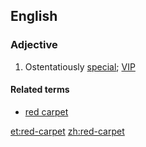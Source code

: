==English==

===Adjective===
{{en-adj|head=[[red]]-[[carpet]]|-}}

# Ostentatiously [[special]]; [[VIP]]

====Related terms====
* [[red carpet]]

[[et:red-carpet]]
[[zh:red-carpet]]